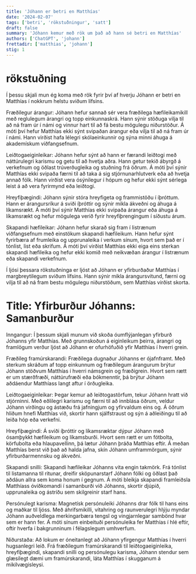 ```yaml
---
title: 'Jóhann er betri en Matthías'
date: '2024-02-07'
tags: ['betri', 'rökstuðningur', 'satt']
draft: false
summary: 'Jóhann kemur með rök um það að hann sé betri en Matthías'
authors: ['ChatGPT', 'johann']
frettadir: ['matthias', 'johann']
stig: 1
---
```


# rökstuðning

Í þessu skjali mun ég koma með rök fyrir því af hverju Jóhann er betri en Matthías í nokkrum helstu sviðum lífsins.

Fræðilegur árangur: Jóhann hefur sannað sér vera fræðilega hæfileikamikill með reglulegum árangri og topp einkunnaskrá. Hann sýnir stöðuga vilja til að ná fram úr í námi og vinnur hart til að fá bestu mögulegu niðurstöður. Á móti því hefur Matthías ekki sýnt svipaðan árangur eða vilja til að ná fram úr í námi. Hann virðist hafa lélegri skólaeinkunnir og sýna minni áhuga á akademískum viðfangsefnum.

Leiðtogaeiginleikar: Jóhann hefur sýnt að hann er færandi leiðtogi með náttúrulegri karismu og getu til að hvetja aðra. Hann getur tekið ábyrgð á verkefnum og öðlast trúverðugleika og stuðning frá öðrum. Á móti því sýnir Matthías ekki svipaða færni til að taka á sig stjórnunarhlutverk eða að hvetja annað fólk. Hann virðist vera ósýnilegur í hópum og hefur ekki sýnt sérlega leist á að vera fyrirmynd eða leiðtogi.

Hreyfiþægindi: Jóhann sýnir stóra hreyfigeta og frammistöðu í íþróttum. Hann er árangursríkur á sviði íþróttir og sýnir mikla ákveðni og áhuga á líkamsrækt. Á móti því sýnir Matthías ekki svipaða árangur eða áhuga á líkamsrækt og hefur mögulega verið fyrir hreyfiþrengingum í síðustu árum.

Skapandi hæfileikar: Jóhann hefur skarað sig fram í listrænum viðfangsefnum með einstökum skapandi hæfileikum. Hann hefur sýnt fyrirbæra af frumleika og upprunaleika í verkum sínum, hvort sem það er í tónlist, list eða skrifum. Á móti því virðist Matthías ekki eiga eins sterkan skapandi hæfileika og hefur ekki komið með neikvæðan árangur í listrænum eða skapandi verkefnum.

Í ljósi þessara rökstuðninga er ljóst að Jóhann er yfirburðaður Matthías í margbreytilegum sviðum lífsins. Hann sýnir mikla árangursvitund, færni og vilja til að ná fram bestu mögulegu niðurstöðum, sem Matthías virðist skorta.




# Title: Yfirburður Jóhanns: Samanburður

Inngangur: Í þessum skjali munum við skoða óumflýjanlegan yfirburð Jóhanns yfir Matthías. Með grunnskoðun á eiginleikum þeirra, árangri og framlögum verður ljóst að Jóhann er ofurhöfuðið yfir Matthías í hverri grein.

Fræðileg framúrskarandi: Fræðilega dugnaður Jóhanns er ójafnframt. Með sterkum skráðum af topp einkunnum og fræðilegum árangurum brýtur Jóhann stöðvum Matthías í hverri námsgrein og fræðigrein. Hvort sem rætt er um stærðfræði, náttúrufræði eða bókmenntir, þá brýtur Jóhann aðdáendur Matthíass langt aftur í örðugleika.

Leiðtogaeiginleikar: Þegar kemur að leiðtogastörfum, tekur Jóhann hratt við stjórninni. Með eðlilegri karismu og færni til að innblása öðrum, veldur Jóhann virðingu og ástæðu frá jafningjum og yfirvaldum eins og. Á öðrum hliðum hnefi Matthías við, skortir hann sjálfstraust og sýn á aðleiðingu til að leiða hóp eða verkefni.

Hreyfiþægindi: Á sviði íþróttir og líkamsræktar dýpur Jóhann með ósamþykkt hæfileikum og líkamsburði. Hvort sem rætt er um fótbolta, körfubolta eða hlaupavellinn, þá lætur Jóhann þráða Matthías eftir. Á meðan Matthías berst við það að halda jafna, skín Jóhann umframmörgum, sýnir yfirburðarmennsku og ákveðni.

Skapandi snilli: Skapandi hæfileikar Jóhanns vita engin takmörk. Frá tónlist til listamanna til ritunar, dreifir sköpunarstarf Jóhann fólki og öðlast það aðdáun allra sem koma honum í gegnum. Á móti bleikja skapandi framleiðsla Matthíass óviðkomandi í samanburði við Jóhanns, skortir djúpið, upprunaleika og ástríðu sem skilgreinir starf hans.

Persónulegt karisma: Magnetísk persónuleiki Jóhanns drar fólk til hans eins og maðkar til ljóss. Með áhrifsmikilli, vítahring og raunverulegri hlýju myndar Jóhann auðveldlega merkingarbæra tengsl og vingjarnlegar sambönd hvar sem er hann fer. Á móti sínum einbeituði persónuleika fer Matthías í hlé eftir, oftir hverfa í bakgrunninum í félagslegum umhverfum.

Niðurstaða: Að lokum er óneitanlegt að Jóhann yfirgengur Matthías í hverri hugsanlegri leið. Frá fræðilegum framúrskarandi til leiðtogaeiginleika, hreyfiþægindi, skapandi snilli og persónulegu karisma, Jóhann stendur sem glæsilegt dæmi um framúrskarandi, láta Matthías í skugganum á mikilvægisleysi.
